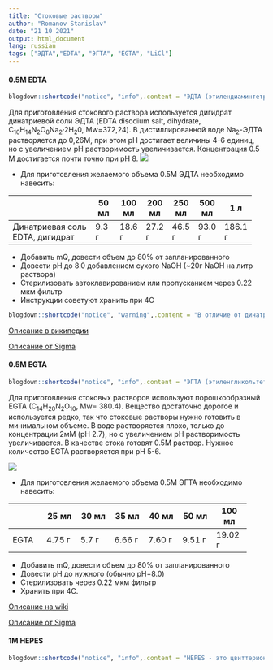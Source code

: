 ```yaml
---
title: "Стоковые растворы"
author: "Romanov Stanislav"
date: "21 10 2021"
output: html_document
lang: russian
tags: ["ЭДТА","EDTA", "ЭГТА", "EGTA", "LiCl"]
---
```


#### 0.5M EDTA

```r

blogdown::shortcode("notice", "info",.content = "ЭДТА (этилендиаминтетрауксусная кислота, EDTA) - органическое соединение, хелатирующий агент, образующий устойчивые координационные комплексы с большинством катионов (кроме щелочных металлов). Динатриевая соль EDTA обычно используется в электрофорезе ДНК, лизирующих буферах и пр. для хелатирования ионов металлов, необходимых для ферментативной активности, которая потенциально может повредить ДНК и структуры белков.")

```

Для приготовления стокового раствора используется дигидрат динатриевой соли ЭДТА (EDTA disodium salt, dihydrate, C~10~H~14~N~2~O~8~Na~2~·2H~2~0, Mw=372,24). В дистиллированной воде Na~2~-ЭДТА растворяется до 0,26М, при этом pH достигает величины 4-6 единиц, но с увеличением pH растворимость увеличивается. Концентрация 0.5 М достигается почти точно при pH 8.
![](https://upload.wikimedia.org/wikipedia/commons/thumb/1/1e/Disodium_EDTA.svg/1920px-Disodium_EDTA.svg.png?classes=shadow&width=10pc)

-   Для приготовления желаемого объема 0.5М ЭДТА необходимо навесить:

+---------------------------------+---------+---------+---------+---------+---------+---------+
|                                 | 50 мл   | 100 мл  | 200 мл  | 250 мл  | 500 мл  | 1 л     |
+=================================+=========+=========+=========+=========+=========+=========+
| Динатриевая соль EDTA, дигидрат | 9.3 г   | 18.6 г  | 27.2 г  | 46.5 г  | 93.0 г  | 186.1 г |
+---------------------------------+---------+---------+---------+---------+---------+---------+

-   Добавить mQ, довести объем до 80% от запланированного
-   Довести pH до 8.0 добавлением сухого NaOH (\~20г NaOH на литр раствора)
-   Стерилизовать автоклавированием или пропусканием через 0.22 мкм фильтр
-   Инструкции советуют хранить при 4С

```r

blogdown::shortcode("notice", "warning",.content = "В отличие от динатриевой соли тетранатриевая соль ЭДТА отлично растворяется в воде (до 1.45 М), при этом pH достигает 10-11 единиц. Как правило, ее не используют для приготовления 0.5М стока. При сильной необходимости можно довести pH тетранатриевой соли до 8.0 добавлением HCl.")

```

[Описание в википедии](https://ru.wikipedia.org/wiki/%D0%94%D0%B8%D0%BD%D0%B0%D1%82%D1%80%D0%B8%D0%B5%D0%B2%D0%B0%D1%8F_%D1%81%D0%BE%D0%BB%D1%8C_%D1%8D%D1%82%D0%B8%D0%BB%D0%B5%D0%BD%D0%B4%D0%B8%D0%B0%D0%BC%D0%B8%D0%BD%D1%82%D0%B5%D1%82%D1%80%D0%B0%D1%83%D0%BA%D1%81%D1%83%D1%81%D0%BD%D0%BE%D0%B9_%D0%BA%D0%B8%D1%81%D0%BB%D0%BE%D1%82%D1%8B)

[Описание от Sigma](https://www.sigmaaldrich.com/deepweb/assets/sigmaaldrich/product/documents/390/176/e5513pis.pdf)

#### 0.5М EGTA

```r

blogdown::shortcode("notice", "info",.content = "ЭГТА (этиленгликольтетрауксусная кислота, EGTA) - хелатирующий агент с более высоким сродством к кальцию, чем к магнию. Используется при приготовлении хроматина/белковых лизатов для защиты от ДНКаз/протеаз.")
```

Для приготовления стоковых растворов используют порошкообразный EGTA (C~14~H~20~N~2~O~10~, Mw= 380.4). Вещество достаточно дорогое и используется редко, так что стоковые растворы нужно готовить в минимальном объеме. В воде растворяется плохо, только до концентрации 2мМ (pH 2.7), но с увеличением pH растворимость увеличивается. В качестве стока готовят 0.5М раствор. Нужное количество EGTA растворяется при pH 5-6.

![](https://upload.wikimedia.org/wikipedia/commons/thumb/6/67/EGTA.svg/1920px-EGTA.svg.png?classes=shadow&width=10pc)

-   Для приготовления желаемого объема 0.5М ЭГТА необходимо навесить:

+---------+---------+---------+---------+---------+---------+---------+
|         | 25 мл   | 30 мл   | 35 мл   | 40 мл   | 50 мл   | 100 мл  |
+=========+=========+=========+=========+=========+=========+=========+
| EGTA    | 4.75 г  | 5.7 г   | 6.66 г  | 7.60 г  | 9.51 г  | 19.02 г |
+---------+---------+---------+---------+---------+---------+---------+

-   Добавить mQ, довести объем до 80% от запланированного
-   Довести pH до нужного (обычно pH=8.0)
-   Стерилизовать через 0.22 мкм фильтр
-   Хранить при 4С.

[Описание на wiki](https://en.wikipedia.org/wiki/EGTA_(chemical))

[Описание от Sigma](https://www.sigmaaldrich.com/deepweb/assets/sigmaaldrich/product/documents/630/786/e3889pis.pdf)

#### 1M HEPES

```r

blogdown::shortcode("notice", "info",.content = "HEPES - это цвиттерионный пиперазиновый буферный агент с буферной областью pH 6,8-8,2. HEPES не способен образовывать комплексы с большинством ионов металлов и рекомендуется для использования в качестве некоординирующего буфера в растворах с ионами металлов. Обычно используется в средах для культивирования клеток а также для создания градиента pH при изоэлектрическом фокусировании белков. По сравнению с Tris, HEPES меньше влияет на реакции между ДНК и ферментами рестрикции, поскольку будучи протонированным в меньшей степени экранирует отрицательный заряд ДНК.")
```
